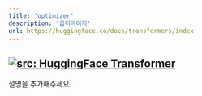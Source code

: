 ```yaml
---
title: 'optimizer'
description: '옵티마이저'
url: https://huggingface.co/docs/transformers/index
---
```

<a href="https://huggingface.co/docs/transformers/index"  target="_blank"><img   loading="lazy" alt="src: HuggingFace Transformer" src="https://img.shields.io/badge/문서-Huggingface_Transformer-blue" ></a>
---
설명을 추가해주세요.